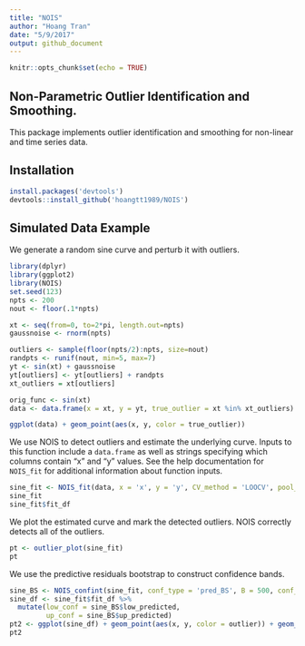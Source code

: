 ```yaml
---
title: "NOIS"
author: "Hoang Tran"
date: "5/9/2017"
output: github_document
---
```


```r
knitr::opts_chunk$set(echo = TRUE)

```

## Non-Parametric Outlier Identification and Smoothing.

This package implements outlier identification and smoothing for non-linear and time series data.

## Installation

```r
install.packages('devtools')
devtools::install_github('hoangtt1989/NOIS')
```


## Simulated Data Example

We generate a random sine curve and perturb it with outliers.

```r
library(dplyr)
library(ggplot2)
library(NOIS)
set.seed(123)
npts <- 200
nout <- floor(.1*npts)

xt <- seq(from=0, to=2*pi, length.out=npts)
gaussnoise <- rnorm(npts)

outliers <- sample(floor(npts/2):npts, size=nout)
randpts <- runif(nout, min=5, max=7)
yt <- sin(xt) + gaussnoise
yt[outliers] <- yt[outliers] + randpts
xt_outliers = xt[outliers]

orig_func <- sin(xt)
data <- data.frame(x = xt, y = yt, true_outlier = xt %in% xt_outliers)

ggplot(data) + geom_point(aes(x, y, color = true_outlier))
```

We use NOIS to detect outliers and estimate the underlying curve. Inputs to this function include a `data.frame` as well as strings specifying which columns contain "x" and "y" values. See the help documentation for `NOIS_fit` for additional information about function inputs.

```r
sine_fit <- NOIS_fit(data, x = 'x', y = 'y', CV_method = 'LOOCV', pool_q = nout)
sine_fit
sine_fit$fit_df
```

We plot the estimated curve and mark the detected outliers. NOIS correctly detects all of the outliers.

```r
pt <- outlier_plot(sine_fit)
pt
```

We use the predictive residuals bootstrap to construct confidence bands.

```r
sine_BS <- NOIS_confint(sine_fit, conf_type = 'pred_BS', B = 500, conf_level = .05)
sine_df <- sine_fit$fit_df %>%
  mutate(low_conf = sine_BS$low_predicted,
         up_conf = sine_BS$up_predicted)
pt2 <- ggplot(sine_df) + geom_point(aes(x, y, color = outlier)) + geom_line(aes(x, bias_fit)) + geom_ribbon(aes(x = x, ymin = low_conf, ymax = up_conf), alpha = .5)
pt2
```
